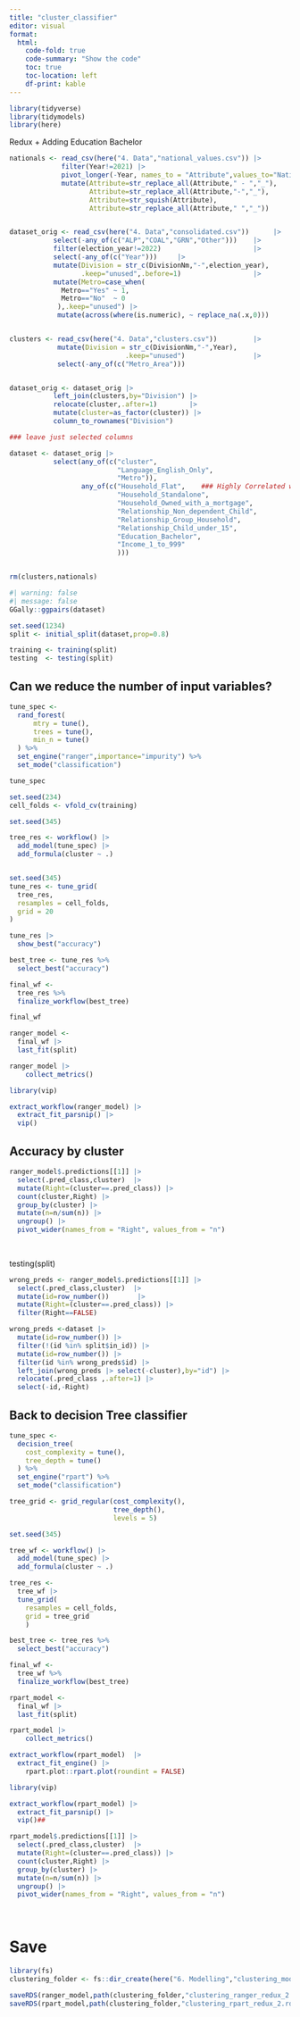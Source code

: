 ```yaml
---
title: "cluster_classifier"
editor: visual
format:
  html:
    code-fold: true
    code-summary: "Show the code"
    toc: true
    toc-location: left
    df-print: kable
---
```


```r
library(tidyverse)
library(tidymodels)
library(here)


```

Redux + Adding Education Bachelor


```r


nationals <- read_csv(here("4. Data","national_values.csv")) |>
             filter(Year!=2021) |>
             pivot_longer(-Year, names_to = "Attribute",values_to="National") |>
             mutate(Attribute=str_replace_all(Attribute," - ","_"),
                    Attribute=str_replace_all(Attribute,"-","_"),
                    Attribute=str_squish(Attribute),
                    Attribute=str_replace_all(Attribute," ","_"))


dataset_orig <- read_csv(here("4. Data","consolidated.csv"))      |>
           select(-any_of(c("ALP","COAL","GRN","Other")))    |>
           filter(election_year!=2022)                       |>
           select(-any_of(c("Year")))     |>
           mutate(Division = str_c(DivisionNm,"-",election_year),
                  .keep="unused",.before=1)                  |>
           mutate(Metro=case_when(
             Metro=="Yes" ~ 1,
             Metro=="No"  ~ 0
            ),.keep="unused") |>
            mutate(across(where(is.numeric), ~ replace_na(.x,0)))


clusters <- read_csv(here("4. Data","clusters.csv"))         |>
            mutate(Division = str_c(DivisionNm,"-",Year),
                             .keep="unused")                 |>
            select(-any_of(c("Metro_Area")))


dataset_orig <- dataset_orig |>
           left_join(clusters,by="Division") |>
           relocate(cluster,.after=1)        |>
           mutate(cluster=as_factor(cluster)) |>
           column_to_rownames("Division")

### leave just selected columns

dataset <- dataset_orig |>
           select(any_of(c("cluster",
                           "Language_English_Only", 
                           "Metro")),
                  any_of(c("Household_Flat",    ### Highly Correlated with Household Standalone
                           "Household_Standalone",
                           "Household_Owned_with_a_mortgage",
                           "Relationship_Non_dependent_Child",
                           "Relationship_Group_Household",
                           "Relationship_Child_under_15",
                           "Education_Bachelor", 
                           "Income_1_to_999"
                           )))


rm(clusters,nationals)

```


```r
#| warning: false
#| message: false
GGally::ggpairs(dataset)
```



```r
set.seed(1234)
split <- initial_split(dataset,prop=0.8)

training <- training(split) 
testing  <- testing(split)

```

## Can we reduce the number of input variables?

```r

tune_spec <- 
  rand_forest(
      mtry = tune(),
      trees = tune(),
      min_n = tune()
  ) %>% 
  set_engine("ranger",importance="impurity") %>% 
  set_mode("classification")

tune_spec
```

```r


set.seed(234)
cell_folds <- vfold_cv(training)

```

```r
set.seed(345)

tree_res <- workflow() |>
  add_model(tune_spec) |>
  add_formula(cluster ~ .)


set.seed(345)
tune_res <- tune_grid(
  tree_res,
  resamples = cell_folds,
  grid = 20
)


```

```r
tune_res |>
  show_best("accuracy")

```

```r
best_tree <- tune_res %>%
  select_best("accuracy")

final_wf <- 
  tree_res %>% 
  finalize_workflow(best_tree)

final_wf
```

```r

ranger_model <- 
  final_wf |>
  last_fit(split) 

ranger_model |>
    collect_metrics()
```

```r
library(vip)

extract_workflow(ranger_model) |>
  extract_fit_parsnip() |>
  vip()
```

## Accuracy by cluster

```r

ranger_model$.predictions[[1]] |>
  select(.pred_class,cluster)  |>
  mutate(Right=(cluster==.pred_class)) |>
  count(cluster,Right) |>
  group_by(cluster) |>
  mutate(n=n/sum(n)) |>
  ungroup() |>
  pivot_wider(names_from = "Right", values_from = "n")
  
 
```

testing(split)

```r
wrong_preds <- ranger_model$.predictions[[1]] |>
  select(.pred_class,cluster)  |>
  mutate(id=row_number())       |>
  mutate(Right=(cluster==.pred_class)) |>
  filter(Right==FALSE)

wrong_preds <-dataset |>
  mutate(id=row_number()) |>
  filter(!(id %in% split$in_id)) |>
  mutate(id=row_number()) |>
  filter(id %in% wrong_preds$id) |>
  left_join(wrong_preds |> select(-cluster),by="id") |>
  relocate(.pred_class ,.after=1) |>
  select(-id,-Right)

```



## Back to decision Tree classifier

```r

tune_spec <- 
  decision_tree(
    cost_complexity = tune(),
    tree_depth = tune()
  ) %>% 
  set_engine("rpart") %>% 
  set_mode("classification")

tree_grid <- grid_regular(cost_complexity(),
                          tree_depth(),
                          levels = 5)

set.seed(345)

tree_wf <- workflow() |>
  add_model(tune_spec) |>
  add_formula(cluster ~ .)

tree_res <- 
  tree_wf |>
  tune_grid(
    resamples = cell_folds,
    grid = tree_grid
    )

best_tree <- tree_res %>%
  select_best("accuracy")

final_wf <- 
  tree_wf %>% 
  finalize_workflow(best_tree)

rpart_model <- 
  final_wf |>
  last_fit(split) 

rpart_model |>
    collect_metrics()


```

```r
extract_workflow(rpart_model)  |>
  extract_fit_engine() |>
    rpart.plot::rpart.plot(roundint = FALSE)
```

```r
library(vip)

extract_workflow(rpart_model) |>
  extract_fit_parsnip() |>
  vip()##
```

```r

rpart_model$.predictions[[1]] |>
  select(.pred_class,cluster)  |>
  mutate(Right=(cluster==.pred_class)) |>
  count(cluster,Right) |>
  group_by(cluster) |>
  mutate(n=n/sum(n)) |>
  ungroup() |>
  pivot_wider(names_from = "Right", values_from = "n")
  
 
```

# Save

```r
library(fs)
clustering_folder <- fs::dir_create(here("6. Modelling","clustering_models"))

saveRDS(ranger_model,path(clustering_folder,"clustering_ranger_redux_2.rds"))
saveRDS(rpart_model,path(clustering_folder,"clustering_rpart_redux_2.rds"))


```
